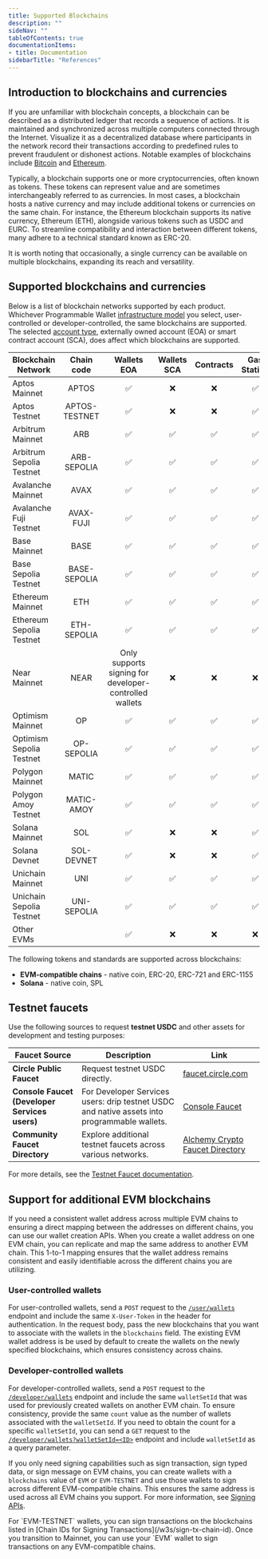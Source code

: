 ```yaml
---
title: Supported Blockchains
description: ""
sideNav: ""
tableOfContents: true
documentationItems: 
- title: Documentation
sidebarTitle: "References"
---
```


## Introduction to blockchains and currencies

If you are unfamiliar with blockchain concepts, a blockchain can be described as
a distributed ledger that records a sequence of actions. It is maintained and
synchronized across multiple computers connected through the Internet. Visualize
it as a decentralized database where participants in the network record their
transactions according to predefined rules to prevent fraudulent or dishonest
actions. Notable examples of blockchains include
[Bitcoin](https://en.wikipedia.org/wiki/Bitcoin) and
[Ethereum](https://en.wikipedia.org/wiki/Ethereum).

Typically, a blockchain supports one or more cryptocurrencies, often known as
tokens. These tokens can represent value and are sometimes interchangeably
referred to as currencies. In most cases, a blockchain hosts a native currency
and may include additional tokens or currencies on the same chain. For instance,
the Ethereum blockchain supports its native currency, Ethereum (ETH), alongside
various tokens such as USDC and EURC. To streamline compatibility and
interaction between different tokens, many adhere to a technical standard known
as ERC-20.

It is worth noting that occasionally, a single currency can be available on
multiple blockchains, expanding its reach and versatility.

## Supported blockchains and currencies

Below is a list of blockchain networks supported by each product. Whichever
Programmable Wallet [infrastructure model](/wallets/infrastructure-models) you
select, user-controlled or developer-controlled, the same blockchains are
supported. The selected [account type](/wallets/account-types), externally owned
account (EOA) or smart contract account (SCA), does affect which blockchains are
supported.

| Blockchain Network       |  Chain code   |                      Wallets EOA                       | Wallets SCA | Contracts | Gas Station |
| ------------------------ | :-----------: | :----------------------------------------------------: | :---------: | :-------: | :---------: |
| Aptos Mainnet            |     APTOS     |                           ✅                           |     ❌      |    ❌     |     ✅      |
| Aptos Testnet            | APTOS-TESTNET |                           ✅                           |     ❌      |    ❌     |     ✅      |
| Arbitrum Mainnet         |      ARB      |                           ✅                           |     ✅      |    ✅     |     ✅      |
| Arbitrum Sepolia Testnet |  ARB-SEPOLIA  |                           ✅                           |     ✅      |    ✅     |     ✅      |
| Avalanche Mainnet        |     AVAX      |                           ✅                           |     ✅      |    ✅     |     ✅      |
| Avalanche Fuji Testnet   |   AVAX-FUJI   |                           ✅                           |     ✅      |    ✅     |     ✅      |
| Base Mainnet             |     BASE      |                           ✅                           |     ✅      |    ✅     |     ✅      |
| Base Sepolia Testnet     | BASE-SEPOLIA  |                           ✅                           |     ✅      |    ✅     |     ✅      |
| Ethereum Mainnet         |      ETH      |                           ✅                           |     ✅      |    ✅     |     ✅      |
| Ethereum Sepolia Testnet |  ETH-SEPOLIA  |                           ✅                           |     ✅      |    ✅     |     ✅      |
| Near Mainnet             |     NEAR      | Only supports signing for developer-controlled wallets |     ❌      |    ❌     |     ❌      |
| Optimism Mainnet         |      OP       |                           ✅                           |     ✅      |    ✅     |     ✅      |
| Optimism Sepolia Testnet |  OP-SEPOLIA   |                           ✅                           |     ✅      |    ✅     |     ✅      |
| Polygon Mainnet          |     MATIC     |                           ✅                           |     ✅      |    ✅     |     ✅      |
| Polygon Amoy Testnet     |  MATIC-AMOY   |                           ✅                           |     ✅      |    ✅     |     ✅      |
| Solana Mainnet           |      SOL      |                           ✅                           |     ❌      |    ❌     |     ✅      |
| Solana Devnet            |  SOL-DEVNET   |                           ✅                           |     ❌      |    ❌     |     ✅      |
| Unichain Mainnet         |      UNI      |                           ✅                           |     ✅      |    ✅     |     ✅      |
| Unichain Sepolia Testnet |  UNI-SEPOLIA  |                           ✅                           |     ✅      |    ✅     |     ✅      |
| Other EVMs               |               |                           ✅                           |     ❌      |    ❌     |     ❌      |

<Note>

The following tokens and standards are supported across blockchains:

- **EVM-compatible chains** - native coin, ERC-20, ERC-721 and ERC-1155
- **Solana** - native coin, SPL

</Note>

## Testnet faucets

Use the following sources to request **testnet USDC** and other assets for
development and testing purposes:

| Faucet Source                                 | Description                                                                                  | Link                                                                           |
| --------------------------------------------- | -------------------------------------------------------------------------------------------- | ------------------------------------------------------------------------------ |
| **Circle Public Faucet**                      | Request testnet USDC directly.                                                               | [faucet.circle.com](https://faucet.circle.com)                                 |
| **Console Faucet (Developer Services users)** | For Developer Services users: drip testnet USDC and native assets into programmable wallets. | [Console Faucet](https://console.circle.com/faucet)                            |
| **Community Faucet Directory**                | Explore additional testnet faucets across various networks.                                  | [Alchemy Crypto Faucet Directory](https://www.alchemy.com/best/crypto-faucets) |

For more details, see the
[Testnet Faucet documentation](/w3s/developer-console-faucet).

## Support for additional EVM blockchains

If you need a consistent wallet address across multiple EVM chains to ensuring a
direct mapping between the addresses on different chains, you can use our wallet
creation APIs. When you create a wallet address on one EVM chain, you can
replicate and map the same address to another EVM chain. This 1-to-1 mapping
ensures that the wallet address remains consistent and easily identifiable
across the different chains you are utilizing.

### User-controlled wallets

For user-controlled wallets, send a `POST` request to the
[`/user/wallets`](/api-reference/wallets/user-controlled-wallets/create-user-wallet)
endpoint and include the same `X-User-Token` in the header for authentication.
In the request body, pass the new blockchains that you want to associate with
the wallets in the `blockchains` field. The existing EVM wallet address is be
used by default to create the wallets on the newly specified blockchains, which
ensures consistency across chains.

### Developer-controlled wallets

For developer-controlled wallets, send a `POST` request to the
[`/developer/wallets`](/api-reference/wallets/developer-controlled-wallets/create-wallet)
endpoint and include the same `walletSetId` that was used for previously created
wallets on another EVM chain. To ensure consistency, provide the same `count`
value as the number of wallets associated with the `walletSetId`. If you need to
obtain the count for a specific `walletSetId`, you can send a `GET` request to
the
[`/developer/wallets?walletSetId=<ID>`](/api-reference/wallets/developer-controlled-wallets/get-wallets)
endpoint and include `walletSetId` as a query parameter.

If you only need signing capabilities such as sign transaction, sign typed data,
or sign message on EVM chains, you can create wallets with a `blockchains` value
of `EVM` or `EVM-TESTNET` and use those wallets to sign across different
EVM-compatible chains. This ensures the same address is used across all EVM
chains you support. For more information, see
[Signing APIs](/wallets/signing-apis).

<Note>
  For `EVM-TESTNET` wallets, you can sign transactions on the blockchains listed
  in [Chain IDs for Signing Transactions](/w3s/sign-tx-chain-id). Once you
  transition to Mainnet, you can use your `EVM` wallet to sign transactions on
  any EVM-compatible chains.
</Note>
